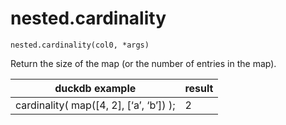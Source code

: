 # nested.cardinality { #duckops.nested.cardinality }

`nested.cardinality(col0, *args)`

Return the size of the map (or the number of entries in the map).

| duckdb example | result |
| -------------- | ------ |
| cardinality( map([4, 2], ['a', 'b']) ); | 2 |
